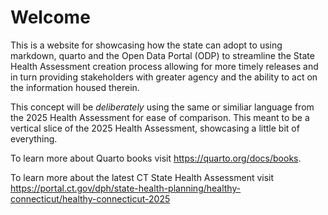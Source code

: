 # Welcome {.unnumbered}

This is a website for showcasing how the state can adopt to using markdown,
quarto and the Open Data Portal (ODP) to streamline the State Health Assessment
creation process allowing for more timely releases and in turn providing
stakeholders with greater agency and the ability to act on the information
housed therein.

This concept will be *deliberately* using the same or similiar language from
the 2025 Health Assessment for ease of comparison. This meant to be a vertical
slice of the 2025 Health Assessment, showcasing a little bit of everything.

To learn more about Quarto books visit <https://quarto.org/docs/books>.

To learn more about the latest CT State Health Assessment visit 
<https://portal.ct.gov/dph/state-health-planning/healthy-connecticut/healthy-connecticut-2025>
